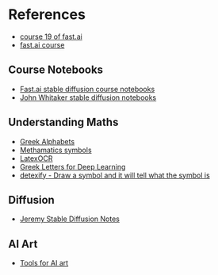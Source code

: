 # References
* [course 19 of fast.ai](https://course19.fast.ai/index.html)
* [fast.ai course](https://course.fast.ai/)

## Course Notebooks
* [Fast.ai stable diffusion course notebooks](https://github.com/fastai/course22p2)
* [John Whitaker stable diffusion notebooks](https://github.com/fastai/diffusion-nbs)


## Understanding Maths
* [Greek Alphabets](https://en.wikipedia.org/wiki/Greek_alphabet)
* [Methamatics symbols](https://en.wikipedia.org/wiki/Glossary_of_mathematical_symbols#Other_brackets)
* [LatexOCR](https://github.com/lukas-blecher/LaTeX-OCR)
* [Greek Letters for Deep Learning](https://ankiweb.net/shared/info/2118139507)
* [detexify - Draw a symbol and it will tell what the symbol is](https://detexify.kirelabs.org/classify.html)



## Diffusion
* [Jeremy Stable Diffusion Notes](https://rekil156.github.io/rekilblog/posts/lesson9_stableDissufion/Lesson9.html)


## AI Art
* [Tools for AI art](https://pharmapsychotic.com/tools.html)
  